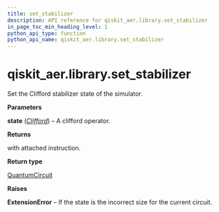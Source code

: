 ```yaml
---
title: set_stabilizer
description: API reference for qiskit_aer.library.set_stabilizer
in_page_toc_min_heading_level: 1
python_api_type: function
python_api_name: qiskit_aer.library.set_stabilizer
---
```


# qiskit\_aer.library.set\_stabilizer

<Function id="qiskit_aer.library.set_stabilizer" isDedicatedPage={true} github="https://github.com/qiskit/qiskit-aer/tree/stable/0.12/qiskit_aer/library/set_instructions/set_stabilizer.py" signature="set_stabilizer(self, state)">
  Set the Clifford stabilizer state of the simulator.

  **Parameters**

  **state** ([*Clifford*](qiskit.quantum_info.Clifford "qiskit.quantum_info.Clifford")) – A clifford operator.

  **Returns**

  with attached instruction.

  **Return type**

  [QuantumCircuit](qiskit.circuit.QuantumCircuit "qiskit.circuit.QuantumCircuit")

  **Raises**

  **ExtensionError** – If the state is the incorrect size for the current circuit.
</Function>

